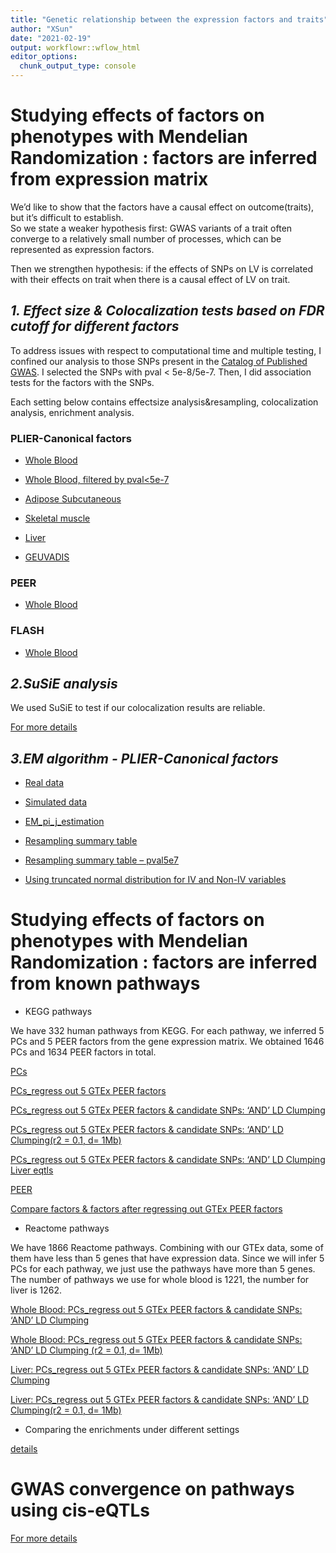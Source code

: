 ```yaml
---
title: "Genetic relationship between the expression factors and traits"
author: "XSun"
date: "2021-02-19"
output: workflowr::wflow_html
editor_options:
  chunk_output_type: console
---
```



# **Studying effects of factors on phenotypes with Mendelian Randomization : factors are inferred from expression matrix**

We'd like to show that the factors have a causal effect on outcome(traits), but it's difficult to establish.  
So we state a weaker hypothesis first: GWAS variants of a trait often converge to a relatively small number of processes, which can be represented as expression factors.

Then we strengthen hypothesis: if the effects of SNPs on LV is correlated with their effects on trait when there is a causal effect of LV on trait.


## *1. Effect size & Colocalization tests based on FDR cutoff for different factors*

To address issues with respect to computational time and multiple testing, I confined our analysis to those SNPs present in the [Catalog of Published GWAS](https://www.ebi.ac.uk/gwas/). I selected the SNPs with pval < 5e-8/5e-7. Then, I did association tests for the factors with the SNPs.

Each setting below contains effectsize analysis&resampling, colocalization analysis, enrichment analysis.

### PLIER-Canonical factors

- [Whole Blood](https://xsun1229.github.io/factor_analysis/catalog_gwas_pliercanon_sep_ldclumping_r01d1000.html)

- [Whole Blood, filtered by pval<5e-7](https://xsun1229.github.io/factor_analysis/catalog_gwas_pliercanon_sep_ldclumping_r01d1000_pval5e7.html)

- [Adipose Subcutaneous](https://xsun1229.github.io/factor_analysis/catalog_gwas_pliercanon_sep_ldclumping_r01d1000_adipose_sub.html)

- [Skeletal muscle](https://xsun1229.github.io/factor_analysis/catalog_gwas_pliercanon_sep_ldclumping_r01d1000_muscle.html)

- [Liver](https://xsun1229.github.io/factor_analysis/catalog_gwas_pliercanon_sep_ldclumping_r01d500d_liver.html)

- [GEUVADIS](https://xsun1229.github.io/factor_analysis/catalog_gwas_pliercanon_sep_ldclumping_r01d1000_geu.html)


### PEER 

- [Whole Blood](https://xsun1229.github.io/factor_analysis/catalog_gwas_peer_sep_ldclumping_r01d1000.html)

### FLASH

- [Whole Blood](https://xsun1229.github.io/factor_analysis/catalog_gwas_flash_sep_ldclumping_r01d1000.html)


## *2.SuSiE analysis*

We used SuSiE to test if our colocalization results are reliable. 

[For more details](https://xsun1229.github.io/factor_analysis/Susie_results.html)

## *3.EM algorithm - PLIER-Canonical factors*

- [Real data](https://xsun1229.github.io/factor_analysis/EM_algorithm_pliercanon.html)

- [Simulated data](https://xsun1229.github.io/factor_analysis/EM_simulation.html)

- [EM_pi_j_estimation](https://xsun1229.github.io/factor_analysis/EM_pij_estimation.html)

- [Resampling summary table](https://xsun1229.github.io/factor_analysis/EM_resampling_sum.html) 

- [Resampling summary table -- pval5e7](https://xsun1229.github.io/factor_analysis/EM_resampling_sum_pval5e7.html) 

- [Using truncated normal distribution for IV and Non-IV variables](https://xsun1229.github.io/factor_analysis/EM_algorithm_pliercanon_trunc.html)


# **Studying effects of factors on phenotypes with Mendelian Randomization : factors are inferred from known pathways**

- KEGG pathways

We have 332 human pathways from KEGG. For each pathway, we inferred 5 PCs and 5 PEER factors from the gene expression matrix. We obtained 1646 PCs and 1634 PEER factors in total. 

[PCs](https://xsun1229.github.io/factor_analysis/kegg_pcs_factor_traits.html)

[PCs_regress out 5 GTEx PEER factors](https://xsun1229.github.io/factor_analysis/kegg_pcs_factor_traits_regress_5.html)

[PCs_regress out 5 GTEx PEER factors & candidate SNPs: 'AND' LD Clumping](https://xsun1229.github.io/factor_analysis/kegg_pcs_factor_traits_regress_5_d500d.html)

[PCs_regress out 5 GTEx PEER factors & candidate SNPs: 'AND' LD Clumping(r2 = 0.1, d= 1Mb)](https://xsun1229.github.io/factor_analysis/kegg_pcs_factor_traits_regress_5_d1k.html)


[PCs_regress out 5 GTEx PEER factors & candidate SNPs: 'AND' LD Clumping Liver eqtls](https://xsun1229.github.io/factor_analysis/kegg_pcs_factor_traits_regress_5_d500d_liver.html)


[PEER](https://xsun1229.github.io/factor_analysis/kegg_peer_factor_traits.html)


[Compare factors & factors after regressing out GTEx PEER factors](https://xsun1229.github.io/factor_analysis/compare_regress.html)


- Reactome pathways

We have 1866 Reactome pathways. Combining with our GTEx data, some of them have less than 5 genes that have expression data. Since we will infer 5 PCs for each pathway, we just use the pathways have more than 5 genes. The number of pathways we use for whole blood is 1221, the number for liver is 1262. 

[Whole Blood: PCs_regress out 5 GTEx PEER factors & candidate SNPs: 'AND' LD Clumping](https://xsun1229.github.io/factor_analysis/reactome_pcs_factor_traits_regress_5_d500d.html)

[Whole Blood: PCs_regress out 5 GTEx PEER factors & candidate SNPs: 'AND' LD Clumping (r2 = 0.1, d= 1Mb)](https://xsun1229.github.io/factor_analysis/reactome_pcs_factor_traits_regress_5_d1k.html)

[Liver: PCs_regress out 5 GTEx PEER factors & candidate SNPs: 'AND' LD Clumping](https://xsun1229.github.io/factor_analysis/reactome_pcs_factor_traits_regress_5_d500d_liver.html)

[Liver: PCs_regress out 5 GTEx PEER factors & candidate SNPs: 'AND' LD Clumping(r2 = 0.1, d= 1Mb)](https://xsun1229.github.io/factor_analysis/reactome_pcs_factor_traits_regress_5_d1k_liver.html)


- Comparing the enrichments under different settings

[details](https://xsun1229.github.io/factor_analysis/factor_traits_setting_compare.html)

# **GWAS convergence on pathways using cis-eQTLs**

[For more details](https://xsun1229.github.io/factor_analysis/cispathway.html)


